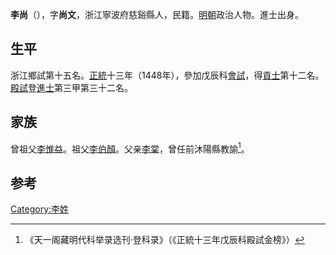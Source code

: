 {{Otheruses|other=名为李尚的其他人物|李尚}}
{{Otheruses|other=名为李尚文的其他人物|李尚文}}

'''李尚'''（{{bd|1423年||？}}），字'''尚文'''，浙江寧波府慈谿縣人，民籍。[[明朝|明朝]]政治人物。進士出身。

== 生平 ==
浙江鄉試第十五名。[[正统_(年号)|正統]]十三年（1448年），參加戊辰科[[會試|會試]]，得[[貢士|貢士]]第十二名。[[殿試|殿試]]登[[進士|進士]]第三甲第三十二名。

== 家族 ==
曾祖父[[李惟益|李惟益]]。祖父[[李伯顏|李伯顏]]。父亲[[李棠|李棠]]，曾任前沐陽縣教諭<ref>《天一阁藏明代科举录选刊·登科录》（《正統十三年戊辰科殿試金榜》）</ref>。

==参考==
{{reflist}}

{{正統十三年戊辰科殿試金榜}}

{{Authority control}}

{{DEFAULTSORT:}}
[[Category:李姓|Category:李姓]]


{{明朝人物小作品}}